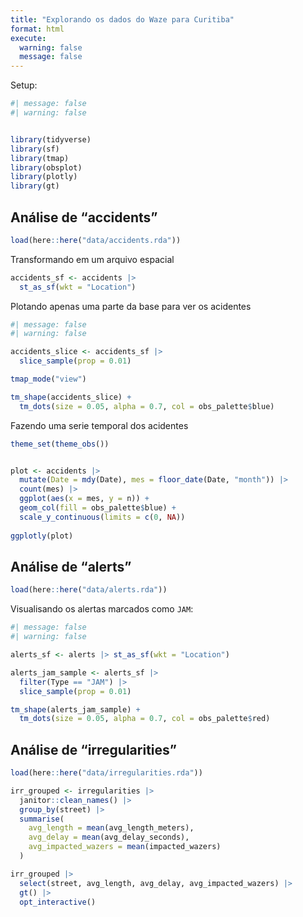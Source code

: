 ```yaml
---
title: "Explorando os dados do Waze para Curitiba"
format: html
execute:
  warning: false
  message: false
---
```


Setup:

```r
#| message: false
#| warning: false


library(tidyverse)
library(sf)
library(tmap)
library(obsplot)
library(plotly)
library(gt)
```

## Análise de "accidents"

```r
load(here::here("data/accidents.rda"))
```

Transformando em um arquivo espacial

```r
accidents_sf <- accidents |>
  st_as_sf(wkt = "Location")
```

Plotando apenas uma parte da base para ver os acidentes

```r
#| message: false
#| warning: false

accidents_slice <- accidents_sf |>
  slice_sample(prop = 0.01)

tmap_mode("view")

tm_shape(accidents_slice) + 
  tm_dots(size = 0.05, alpha = 0.7, col = obs_palette$blue)
```

Fazendo uma serie temporal dos acidentes

```r
theme_set(theme_obs())


plot <- accidents |> 
  mutate(Date = mdy(Date), mes = floor_date(Date, "month")) |> 
  count(mes) |> 
  ggplot(aes(x = mes, y = n)) +
  geom_col(fill = obs_palette$blue) +
  scale_y_continuous(limits = c(0, NA))
  
ggplotly(plot)
```

## Análise de "alerts"

```r
load(here::here("data/alerts.rda"))
```

Visualisando os alertas marcados como `JAM`:

```r
#| message: false
#| warning: false

alerts_sf <- alerts |> st_as_sf(wkt = "Location")

alerts_jam_sample <- alerts_sf |> 
  filter(Type == "JAM") |> 
  slice_sample(prop = 0.01)

tm_shape(alerts_jam_sample) + 
  tm_dots(size = 0.05, alpha = 0.7, col = obs_palette$red)
```

## Análise de "irregularities"

```r
load(here::here("data/irregularities.rda"))

irr_grouped <- irregularities |> 
  janitor::clean_names() |> 
  group_by(street) |> 
  summarise(
    avg_length = mean(avg_length_meters),
    avg_delay = mean(avg_delay_seconds),
    avg_impacted_wazers = mean(impacted_wazers)
  )

irr_grouped |> 
  select(street, avg_length, avg_delay, avg_impacted_wazers) |> 
  gt() |> 
  opt_interactive()

```

